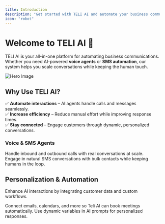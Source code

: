 ```yaml
---
title: Introduction
description: "Get started with TELI AI and automate your business communications effortlessly."
icon: "robot"
---
```


# Welcome to TELI AI 🚀

TELI AI is your all-in-one platform for automating business communications. Whether you need AI-powered **voice agents** or **SMS automation**, our system helps you scale conversations while keeping the human touch.

<img
  className="rounded-2xl object-cover"
  src="https://res.cloudinary.com/dpazvavqx/image/upload/v1742098215/Updated_Docs_Design_zn4n40.png"
  alt="Hero Image"
/>

## Why Use TELI AI?

✅ **Automate interactions** – AI agents handle calls and messages seamlessly.  
✅ **Increase efficiency** – Reduce manual effort while improving response times.  
✅ **Stay connected** – Engage customers through dynamic, personalized conversations.

### Voice & SMS Agents

<CardGroup cols={2}>
  <Card
    title="Voice Agents"
    icon="microphone"
    href="https://docs.teli.ai/teli-agents/teli-voice"
  >
    Handle inbound and outbound calls with real conversations at scale.
  </Card>
  <Card
    title="SMS Agents"
    icon="message"
    href="https://docs.teli.ai/teli-agents/teli-sms"
  >
    Engage in natural SMS conversations with bulk contacts while keeping humans
    in the loop.
  </Card>
</CardGroup>

## Personalization & Automation

Enhance AI interactions by integrating customer data and custom workflows.

<CardGroup cols={2}>
  <Card
    title="Integrations"
    icon="calendar"
    href="https://docs.teli.ai/teli-agents/integrations"
  >
    Connect emails, calendars, and more so Teli AI can book meetings
    automatically.
  </Card>
  <Card
    title="Dynamic Variables"
    icon="code"
    href="https://docs.teli.ai/teli-agents/dynamic-variables2"
  >
    Use dynamic variables in AI prompts for personalized responses.
  </Card>
</CardGroup>
